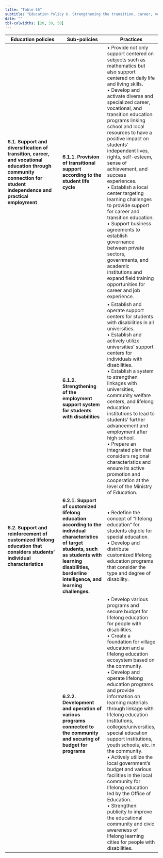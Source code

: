 ---
title: "Table S6"
subtitle: "Education Policy 6. Strengthening the transition, career, vocational education, and lifelong education of students with LD (topic 1, θ = 0.067)"
date: ""
tbl-colwidths: [20, 30, 50]
---

| **Education policies** | **Sub-policies** | **Practices** |
|------------------------|------------------|---------------|
| **6.1. Support and diversification of transition, career, and vocational education through community connection for student independence and practical employment** | **6.1.1. Provision of transitional support according to the student life cycle** | • Provide not only support centered on subjects such as mathematics but also support centered on daily life and living skills. <br> • Develop and activate diverse and specialized career, vocational, and transition education programs linking school and local resources to have a positive impact on students’ independent lives, rights, self-esteem, sense of achievement, and success experiences. <br> • Establish a local center targeting learning challenges to provide support for career and transition education. <br> •	Support business agreements to establish governance between private sectors, governments, and academic institutions and expand field training opportunities for career and job experience. |
|  | **6.1.2. Strengthening of the employment support system for students with disabilities** | • Establish and operate support centers for students with disabilities in all universities. <br> • Establish and actively utilize universities’ support centers for individuals with disabilities. <br> • Establish a system to strengthen linkages with universities, community welfare centers, and lifelong education institutions to lead to students’ further advancement and employment after high school. <br> • Prepare an integrated plan that considers regional characteristics and ensure its active promotion and cooperation at the level of the Ministry of Education. |
| **6.2. Support and reinforcement of customized lifelong education that considers students’ individual characteristics** | **6.2.1. Support of customized lifelong education according to the individual characteristics of target students, such as students with learning disabilities, borderline intelligence, and learning challenges.** | • Redefine the concept of “lifelong education” for students eligible for special education. <br> • Develop and distribute customized lifelong education programs that consider the type and degree of disability. |
|  | **6.2.2. Development and operation of various programs connected to the community and securing of budget for programs** | • Develop various programs and secure budget for lifelong education for people with disabilities. <br> • Create a foundation for village education and a lifelong education ecosystem based on the community. <br> • Develop and operate lifelong education programs and provide information on learning materials through linkage with lifelong education institutions, colleges/universities, special education support institutions, youth schools, etc. in the community. <br> • Actively utilize the local government’s budget and various facilities in the local community for lifelong education led by the Office of Education. <br> • Strengthen publicity to improve the educational community and civic awareness of lifelong learning cities for people with disabilities.
